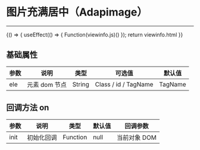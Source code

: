 

# 图片充满居中（Adapimage）
***
<Meta title="常用函数/图片充满居中(adapimage)" />

<Canvas>
    <Story name="通用" height="150px" parameters={{ docs: { source: { code:`${viewinfo.html}${viewinfo.js}` }}}}>
    {() => {
        useEffect(() => {
            Function(viewinfo.js)()
        });
        return viewinfo.html
    }}  
    </Story>
</Canvas>


## 基础属性

| 参数 | 说明          | 类型   | 可选值               | 默认值  |
| ---- | ------------- | ------ | -------------------- | ------- |
| ele  | 元素 dom 节点 | String | Class / id / TagName | TagName |



## 回调方法 on

| 参数  | 说明         | 类型     | 默认值 | 回调参数     |
| ----- | ------------ | -------- | ------ | ------------ |
| init  | 初始化回调   | Function | null   | 当前对象 DOM |

